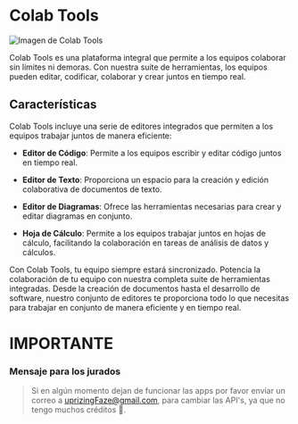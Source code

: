 # Colab Tools

![Imagen de Colab Tools](../images/web.png)

Colab Tools es una plataforma integral que permite a los equipos colaborar sin límites ni demoras. Con nuestra suite de herramientas, los equipos pueden editar, codificar, colaborar y crear juntos en tiempo real.

## Características

Colab Tools incluye una serie de editores integrados que permiten a los equipos trabajar juntos de manera eficiente:

- **Editor de Código**: Permite a los equipos escribir y editar código juntos en tiempo real.

- **Editor de Texto**: Proporciona un espacio para la creación y edición colaborativa de documentos de texto.

- **Editor de Diagramas**: Ofrece las herramientas necesarias para crear y editar diagramas en conjunto.

- **Hoja de Cálculo**: Permite a los equipos trabajar juntos en hojas de cálculo, facilitando la colaboración en tareas de análisis de datos y cálculos.

Con Colab Tools, tu equipo siempre estará sincronizado. Potencia la colaboración de tu equipo con nuestra completa suite de herramientas integradas. Desde la creación de documentos hasta el desarrollo de software, nuestro conjunto de editores te proporciona todo lo que necesitas para trabajar en conjunto de manera eficiente y en tiempo real.

# IMPORTANTE

### Mensaje para los jurados

> Si en algún momento dejan de funcionar las apps por favor enviar un correo a uprizingFaze@gmail.com, para cambiar las API's, ya que no tengo muchos créditos 🚨.